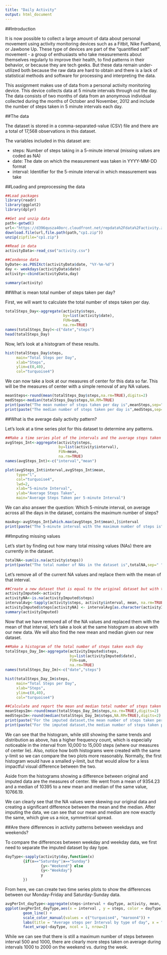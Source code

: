 ---
title: "Daily Activity"
output: html_document
---
##Introduction

It is now possible to collect a large amount of data about personal movement using activity monitoring devices such as a Fitbit, Nike Fuelband, or Jawbone Up. These type of devices are part of the "quantified self" movement - a group of enthusiasts who take measurements about themselves regularly to improve their health, to find patterns in their behavior, or because they are tech geeks. But these data remain under-utilized both because the raw data are hard to obtain and there is a lack of statistical methods and software for processing and interpreting the data.

This assignment makes use of data from a personal activity monitoring device. This device collects data at 5 minute intervals through out the day. The data consists of two months of data from an anonymous individual collected during the months of October and November, 2012 and include the number of steps taken in 5 minute intervals each day.

##The data

The dataset is stored in a comma-separated-value (CSV) file and there are a total of 17,568 observations in this dataset.

The variables included in this dataset are:

* steps: Number of steps taking in a 5-minute interval (missing values are coded as NA)
* date: The date on which the measurement was taken in YYYY-MM-DD format
* interval: Identifier for the 5-minute interval in which measurement was take

##Loading and preprocessing the data

```{r echo=TRUE}
##Load packages
library(readr)
library(ggplot2)
library(dplyr)

##Get and unzip data
path<-getwd()
url<-"https://d396qusza40orc.cloudfront.net/repdata%2Fdata%2Factivity.zip"
download.file(url,file.path(path,"cp1.zip"))
unzip(zipfile="cp1.zip")

##Read in data
activityData<-read_csv("activity.csv")

##Condense data
byDate<-as.POSIXct(activityData$date, "%Y-%m-%d")
day <- weekdays(activityData$date)
activity<-cbind(activityData,day)

summary(activity)
```

##What is mean total number of steps taken per day?

First, we will want to calculate the total number of steps taken per day.
```{r echo=TRUE}
totalSteps_Day<-aggregate(activity$steps,
                          by=list(activity$date),
                          FUN=sum,
                          na.rm=TRUE)
names(totalSteps_Day)<-c("date","steps")
head(totalSteps_Day)
```

Now, let's look at a histogram of these results. 
```{r echo=TRUE}
hist(totalSteps_Day$steps,
     main="Total Steps per Day",
     xlab="Steps",
     ylim=c(0,40),
     col="turquoise4")
```

We can now take a look at our measures of center for this data so far. This will be the measures of center with a simple removal of any NA values.  
```{r echo=TRUE}
meanSteps<-round(mean(totalSteps_Day$steps,na.rm=TRUE),digits=2)
medSteps<-median(totalSteps_Day$steps,NA.RM=TRUE)
print(paste("The mean number of steps taken per day is",meanSteps,sep=" "))
print(paste("The median number of steps taken per day is",medSteps,sep=" "))
```

##What is the average daily activity pattern?

Let's look at a time series plot for this dataset to determine any patterns. 

```{r echo=TRUE}
##Make a time series plot of the intervals and the average steps taken per day
avgSteps_Int<-aggregate(activity$steps,
                        by=list(activity$interval),
                        FUN=mean,
                        na.rm=TRUE)
names(avgSteps_Int)<-c("interval","mean")

plot(avgSteps_Int$interval,avgSteps_Int$mean,
     type="l",
     col="turquoise4",
     lwd=2,
     xlab="5-minute Interval",
     ylab="Average Steps Taken",
     main="Average Steps Taken per 5-minute Interval")
```

We can also answer the question: Which 5-minute interval, on average across all the days in the dataset, contains the maximum number of steps?
```{r echo=TRUE}
maxAvg<-avgSteps_Int[which.max(avgSteps_Int$mean),]$interval
print(paste("The 5-minute interval with the maximum number of steps is",maxAvg,sep=" "))
```

##Imputing missing values

Let's start by finding out how many total missing values (NAs) there are currently in the dataset.  

```{r echo=TRUE}
totalNA<-sum(is.na(activity$steps))
print(paste("The total number of NAs in the dataset is",totalNA,sep=" "))
```

Let's remove all of the current NA values and replace them with the mean of that interval. 
```{r echo=TRUE}
##Create a new dataset that is equal to the original dataset but with the missing data filled in
activityImputed<-activity
activityNA<-is.na(activityImputed$steps)
intervalAvg<-tapply(activity$steps, activity$interval, mean, na.rm=TRUE, simplify=T)
activityImputed$steps[activityNA] <- intervalAvg[as.character(activityImputed$interval[activityNA])]
summary(activityImputed)
```

Now that we have removed all of the NA values and replaced them with the mean of that interval, let's take a look at the same histogram as above with our new data.  We will also find the new mean and median given our new dataset.  

```{r echo=TRUE}
##Make a histogram of the total number of steps taken each day
totalSteps_Day_Im<-aggregate(activityImputed$steps,
                             by=list(activityImputed$date),
                             FUN=sum,
                             na.rm=TRUE)
names(totalSteps_Day_Im)<-c("date","steps")

hist(totalSteps_Day_Im$steps,
     main="Total Steps per Day",
     xlab="Steps",
     ylim=c(0,40),
     col="turquoise4")

##Calculate and report the mean and median total number of steps taken per day. 
meanStepsIm<-round(mean(totalSteps_Day_Im$steps,na.rm=TRUE),digits=2)
medStepsIm<-round(median(totalSteps_Day_Im$steps,NA.RM=TRUE),digits=2)
print(paste("For the imputed dataset,the mean number of steps taken per day is",meanStepsIm,sep=" "))
print(paste("For the imputed dataset,the median number of steps taken per day is",medStepsIm,sep=" "))

```

We can see that the histogram, while still showing the same trends and distribution as above, has a higher frequency count, which is especially noticeable in the interval from 10,000 to 15,000 steps (where our measures of center lie).  Also, notice how both histograms were created with the same y-limit so we can compare the two plots more reasonably.  Normally, the first histogram would have a smalled y-limit, but that would allow for a less impactful visual difference between the two.  

Aside from the histograms showing a difference between original and imputed data are the measures of center.  We went from a mean of 9354.23 and a median of 10395 to a new mean and median of the same value, 10766.19.  

We can clearly see that the NA values were skewing our original data and creating a significant difference between the mean and the median.  After imputing the data, we can see that our mean and median are now exactly the same, which give us a nice, symmetrical spread. 

##Are there differences in activity patterns between weekdays and weekends?

To compare the differences between weekday and weekday data, we first need to separate the imputed dataset by day type. 

```{r echo=TRUE}
dayType<-sapply(activity$day,function(x)
        {if(x=="Saturday"|x=="Sunday")
                {y<-"Weekend"} else
                {y<-"Weekday"}
                y
        })

```

From here, we can create two time series plots to show the differences between our Monday-Friday and Saturday-Sunday data.  

```{r echo=TRUE}
avgPerInt_dayType<-aggregate(steps~interval + dayType, activity, mean, na.rm = TRUE)
ggplot(avgPerInt_dayType,aes(x = interval , y = steps, color = dayType)) +
        geom_line() +
        scale_color_manual(values = c("turquoise4", "maroon4")) +
        labs(title = "Average steps per Interval by type of day", x = "Interval", y = "Average number of steps") +
        facet_wrap(~dayType, ncol = 1, nrow=2)
```

While we can see that there is still a maximum number of steps between interval 500 and 1000, there are clearly more steps taken on average during intervals 1000 to 2000 on the weekend vs. during the week.  